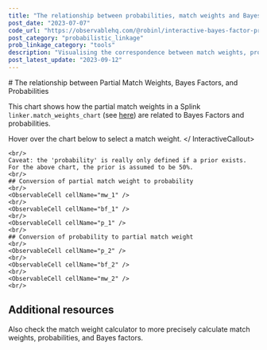 ```yaml
---
title: "The relationship between probabilities, match weights and Bayes factors"
post_date: "2023-07-07"
code_url: "https://observablehq.com/@robinl/interactive-bayes-factor-probability-and-match-weight"
post_category: "probabilistic_linkage"
prob_linkage_category: "tools"
description: "Visualising the correspondence between match weights, probabilities, Bayes factors and their intuitive explanations"
post_latest_update: "2023-09-12"
---
```





<ProbHomeNav />
# The relationship between Partial Match Weights, Bayes Factors, and Probabilities

This chart shows how the partial match weights in a Splink `linker.match_weights_chart` (see [here](https://moj-analytical-services.github.io/splink/charts/match_weights_chart.html)) are related to Bayes Factors and probabilities.


<InteractiveCallout> Hover over the chart below to select a match weight. </ InteractiveCallout>


<WithObservableProvider notebook={notebook}>

  <ObservableCell cellName="viewof max_match_weight" />
  <ObservableCell cellName="viewof chart" />

    <br/>
    Caveat: the 'probability' is really only defined if a prior exists.  For the above chart, the prior is assumed to be 50%.
    <br/>
    ## Conversion of partial match weight to probability
    <br/>
    <ObservableCell cellName="mw_1" />
    <br/>
    <ObservableCell cellName="bf_1" />
    <br/>
    <ObservableCell cellName="p_1" />
    <br/>
    ## Conversion of probability to partial match weight
    <br/>
    <ObservableCell cellName="p_2" />
    <br/>
    <ObservableCell cellName="bf_2" />
    <br/>
    <ObservableCell cellName="mw_2" />
    <br/>

</WithObservableProvider>

## Additional resources

Also check the <Link to="/match_weight_calculator/">match weight calculator</Link> to more precisely calculate match weights, probabilities, and Bayes factors.


<ProbHomeNav />